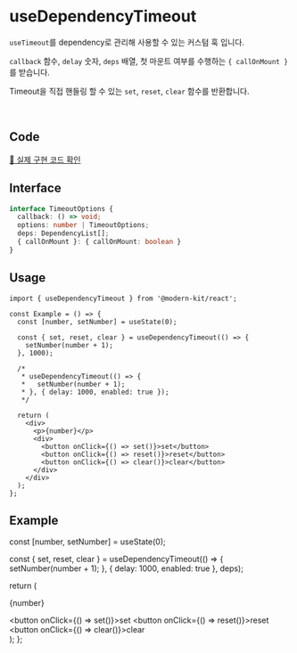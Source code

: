 
# useDependencyTimeout

`useTimeout`를 dependency로 관리해 사용할 수 있는 커스텀 훅 입니다. 

`callback` 함수, `delay` 숫자, `deps` 배열, 첫 마운트 여부를 수행하는 `{ callOnMount }`를 받습니다.

Timeout을 직접 핸들링 할 수 있는 `set`, `reset`, `clear` 함수를 반환합니다.

<br />

## Code
[🔗 실제 구현 코드 확인](https://github.com/modern-agile-team/modern-kit/blob/main/packages/react/src/hooks/useDependencyTimeout/index.ts)

## Interface
```ts title="typescript"
interface TimeoutOptions {
  callback: () => void;
  options: number | TimeoutOptions;
  deps: DependencyList[];
  { callOnMount }: { callOnMount: boolean }
}
```

## Usage
```tsx title="typescript"
import { useDependencyTimeout } from '@modern-kit/react';

const Example = () => {
  const [number, setNumber] = useState(0);

  const { set, reset, clear } = useDependencyTimeout(() => {
    setNumber(number + 1);
  }, 1000);

  /*
   * useDependencyTimeout(() => {
   *   setNumber(number + 1);
   * }, { delay: 1000, enabled: true });
   */

  return (
    <div>
      <p>{number}</p>
      <div>
        <button onClick={() => set()}>set</button>
        <button onClick={() => reset()}>reset</button>
        <button onClick={() => clear()}>clear</button>
      </div>
    </div>
  );
};
```

## Example

  const [number, setNumber] = useState(0);

  const { set, reset, clear } = useDependencyTimeout(() => {
    setNumber(number + 1);
  }, { delay: 1000, enabled: true }, deps);

  return (
    <div>
      <p>{number}</p>
      <div>
        <button onClick={() => set()}>set</button>
        <button onClick={() => reset()}>reset</button>
        <button onClick={() => clear()}>clear</button>
      </div>
    </div>
  );
};

<Example />